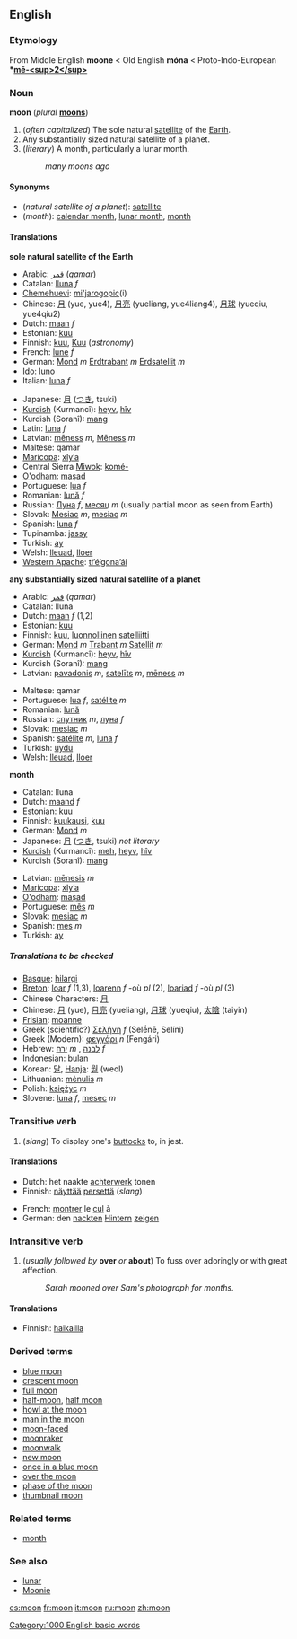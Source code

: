 {{wikipedia}}
==English==
===Etymology===
From Middle English '''moone''' < Old English '''móna''' < Proto-Indo-European '''*[[mē-<sup>2</sup>]]'''

===Noun===
'''moon''' (''plural'' '''[[moons]]''')

#<!--DefA-->(''often capitalized'') The sole natural [[satellite]] of the [[Earth]].
#<!--DefB-->Any substantially sized natural satellite of a planet.
#<!--DefC-->(''literary'') A month, particularly a lunar month.
#:''many moons ago''

====Synonyms====
*<!--DefA-->(''natural satellite of a planet''): [[satellite]]
*<!--DefC-->(''month''): [[calendar month]], [[lunar month]], [[month]]

====Translations====

<!--DefA-->'''sole natural satellite of the Earth'''
{{top}}
*Arabic: [[قمر]] (''qamar'')
*Catalan: [[lluna]] ''f''
*[[Chemehuevi]]: [[mi'jarogopic]](i)
*Chinese: [[月]] (yue, yue4), [[月亮]] (yueliang, yue4liang4), [[月球]] (yueqiu, yue4qiu2)
*Dutch: [[maan]] ''f''
*Estonian: [[kuu]]
*Finnish: [[kuu#Finnish|kuu]], [[Kuu#Finnish|Kuu]] (''astronomy'')
*French: [[lune]] ''f''
*German: [[Mond]] ''m'' [[Erdtrabant]] ''m'' [[Erdsatellit]] ''m''
*[[Ido]]: [[luno]]
*Italian: [[luna#Italian|luna]] ''f''
{{mid}}
*Japanese: [[月]] ([[つき]], tsuki)
*[[Kurdish]] (Kurmancî): [[heyv]], [[hîv]] 
*Kurdish (Soranî): [[mang]]
*Latin: [[luna#Latin|luna]] ''f''
*Latvian: [[mēness]] ''m'', [[Mēness]] ''m''
*Maltese: qamar
*[[Maricopa]]: [[xlyʼa]]
*Central Sierra [[Miwok]]: [[komé-]]
*[[O'odham]]: [[maṣad]]
*Portuguese: [[lua]] ''f''
*Romanian: [[lună]] ''f''
*Russian: [[Луна]] ''f'', [[месяц]] ''m'' (usually partial moon as seen from Earth)
*Slovak: [[Mesiac]] ''m'', [[mesiac]] ''m''
*Spanish: [[luna#Spanish|luna]] ''f''
*Tupinamba: [[jassy]]
*Turkish: [[ay#Turkish|ay]]
*Welsh: [[lleuad]], [[lloer]]
*[[Western Apache]]: [[tłʼéʼgonaʼáí]]
{{bottom}}

<!--DefB-->'''any substantially sized natural satellite of a planet'''
{{top}}
*Arabic: [[قمر]] (''qamar'')
*Catalan: lluna
*Dutch: [[maan]] ''f'' (1,2)
*Estonian: [[kuu]]
*Finnish: [[kuu#Finnish|kuu]], [[luonnollinen]] [[satelliitti]]
*German: [[Mond]] ''m'' [[Trabant]] ''m'' [[Satellit]] ''m''
*[[Kurdish]] (Kurmancî): [[heyv]], [[hîv]] 
*Kurdish (Soranî): [[mang]]
*Latvian: [[pavadonis]] ''m'', [[satelīts]] ''m'', [[mēness]] ''m''
{{mid}}
*Maltese: qamar
*Portuguese: [[lua]] ''f'', [[satélite]] ''m''
*Romanian: [[lună]]
*Russian: [[спутник]] ''m'', [[луна]] ''f''
*Slovak: [[mesiac]] ''m''
*Spanish: [[satélite]] ''m'', [[luna#Spanish|luna]] ''f''
*Turkish: [[uydu]]
*Welsh: [[lleuad]], [[lloer]]
{{bottom}}

<!--DefC-->'''month'''
<!--Note: put LITERARY translations here, where these exist-->
{{top}}
*Catalan: lluna
*Dutch: [[maand]] ''f''
*Estonian: [[kuu]]
*Finnish: [[kuukausi]], [[kuu#Finnish|kuu]]
*German: [[Mond]] ''m''
*Japanese: [[月]] ([[つき]], tsuki) ''not literary''
*[[Kurdish]] (Kurmancî): [[meh]], [[heyv]], [[hîv]] 
*Kurdish (Soranî): [[mang]]
{{mid}}
*Latvian: [[mēnesis]] ''m''
*[[Maricopa]]: [[xlyʼa]]
*[[O'odham]]: [[maṣad]]
*Portuguese: [[mês]] ''m''
*Slovak: [[mesiac]] ''m''
*Spanish: [[mes#Spanish|mes]] ''m''
*Turkish: [[ay]]
{{bottom}}

=====Translations to be checked=====
<!--Remove this section once all of the translations below have been moved into the tables above.-->
{{checktrans}}

*[[Basque]]: [[hilargi]]
*[[Breton]]: [[loar]] ''f'' (1,3), [[loarenn]] ''f'' -où ''pl'' (2), [[loariad]] ''f'' -où ''pl'' (3)
*Chinese Characters: [[月]]
*Chinese: [[月]] (yue), [[月亮]] (yueliang), [[月球]] (yueqiu), [[太陰]] (taiyin)
*[[Frisian]]: [[moanne]]
*Greek (scientific?) [[Σελήνη]] ''f'' (Selḗnē, Selíni)
*Greek (Modern): [[φεγγάρι]] ''n'' (Fengári)
*Hebrew: [[ירח]] ''m'' , [[לבנה]] ''f''
*Indonesian: [[bulan]]
*Korean: [[달]], [[Hanja]]: [[월]] (weol)
*Lithuanian: [[mėnulis]] ''m''
*Polish: [[księżyc]] ''m''
*Slovene: [[luna]] ''f'', [[mesec]] ''m''

===Transitive verb===
{{en-infl-reg-consonant|moon||}}

#<!--DefD-->(''slang'') To display one's [[buttock]]s to, in jest.

====Translations====
<!--DefD-->
<!--Add SLANG terms to this table, where these exist-->
{{top}}
*Dutch: het naakte [[achterwerk]] tonen
*Finnish: [[näyttää]] [[perse]]ttä (''slang'')
{{mid}}
*French: [[montrer]] le [[cul]] à
*German: den [[nackt]]en [[Hintern]] [[zeigen]]
{{bottom}}

===Intransitive verb===
{{en-infl-reg-consonant|moon||}}

#<!--DefE-->(''usually followed by'' '''over''' ''or'' '''about''') To fuss over adoringly or with great affection.
#:''Sarah mooned over Sam's photograph for months.''

====Translations====
<!--DefE-->
{{top}}
*Finnish: [[haikailla]]
{{mid}}
{{bottom}}

===Derived terms===
*[[blue moon]]
*[[crescent moon]]
*[[full moon]]
*[[half-moon]], [[half moon]]
*[[howl at the moon]]
*[[man in the moon]]
*[[moon-faced]]
*[[moonraker]]
*[[moonwalk]]
*[[new moon]]
*[[once in a blue moon]]
*[[over the moon]]
*[[phase of the moon]]
*[[thumbnail moon]]

===Related terms===
*[[month]]<!--has a related etymology-->

===See also===
*[[lunar]]
*[[Moonie]]<!--etymologically unrelated-->

[[Category:1000 English basic words]]

[[es:moon]]
[[fr:moon]]
[[it:moon]]
[[ru:moon]]
[[zh:moon]]